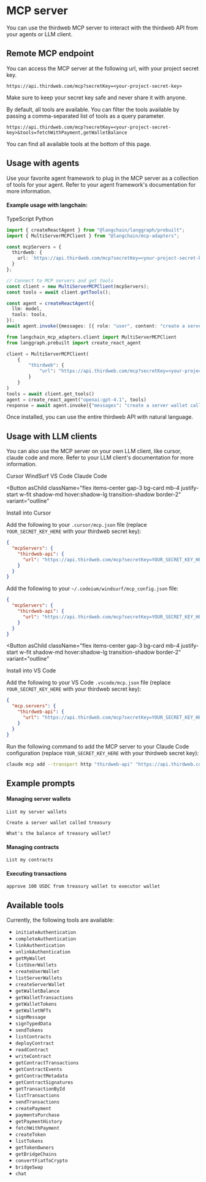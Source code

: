 
# MCP server

You can use the thirdweb MCP server to interact with the thirdweb API from your agents or LLM client.

## Remote MCP endpoint

You can access the MCP server at the following url, with your project secret key.

```http
https://api.thirdweb.com/mcp?secretKey=<your-project-secret-key>
```

Make sure to keep your secret key safe and never share it with anyone.

By default, all tools are available. You can filter the tools available by passing a comma-separated list of tools as a query parameter.

```http
https://api.thirdweb.com/mcp?secretKey=<your-project-secret-key>&tools=fetchWithPayment,getWalletBalance
```

You can find all available tools at the bottom of this page.

## Usage with agents

Use your favorite agent framework to plug in the MCP server as a collection of tools for your agent.  Refer to your agent framework's documentation for more information.

#### Example usage with langchain:

<Tabs defaultValue="typescript">

<TabsList>
<TabsTrigger value="typescript">TypeScript</TabsTrigger>
<TabsTrigger value="python">Python</TabsTrigger>
</TabsList>

<TabsContent value="typescript">

```typescript
import { createReactAgent } from "@langchain/langgraph/prebuilt";
import { MultiServerMCPClient } from "@langchain/mcp-adapters";

const mcpServers = {
  thirdweb: {
    url: `https://api.thirdweb.com/mcp?secretKey=<your-project-secret-key>`
  }
};

// Connect to MCP servers and get tools
const client = new MultiServerMCPClient(mcpServers);
const tools = await client.getTools();

const agent = createReactAgent({
  llm: model,
  tools: tools,
});
await agent.invoke({messages: [{ role: "user", content: "create a server wallet called 'my-wallet'" }]})
```

</TabsContent>

<TabsContent value="python">

```python
from langchain_mcp_adapters.client import MultiServerMCPClient
from langgraph.prebuilt import create_react_agent

client = MultiServerMCPClient(
    {
        "thirdweb": {
            "url": "https://api.thirdweb.com/mcp?secretKey=<your-project-secret-key>",
        }
    }
)
tools = await client.get_tools()
agent = create_react_agent("openai:gpt-4.1", tools)
response = await agent.invoke({"messages": "create a server wallet called 'my-wallet'"})
```

</TabsContent>

</Tabs>

Once installed, you can use the entire thirdweb API with natural language.

## Usage with LLM clients

You can also use the MCP server on your own LLM client, like cursor, claude code and more. Refer to your LLM client's documentation for more information.

<Tabs defaultValue="cursor">

<TabsList>
<TabsTrigger value="cursor">Cursor</TabsTrigger>
<TabsTrigger value="windsurf">WindSurf</TabsTrigger>
<TabsTrigger value="vscode">VS Code</TabsTrigger>
<TabsTrigger value="claudecode">Claude Code</TabsTrigger>
</TabsList>

<TabsContent value="cursor">

<Button
  asChild
  className="flex items-center gap-3 bg-card mb-4 justify-start w-fit shadow-md hover:shadow-lg transition-shadow border-2"
  variant="outline"
>
  <Link href="cursor://anysphere.cursor-deeplink/mcp/install?name=thirdweb-api&config=eyJ1cmwiOiJodHRwczovL2FwaS50aGlyZHdlYi5jb20vbWNwP3NlY3JldEtleT1ZT1VSX1NFQ1JFVF9LRVlfSEVSRSJ9" className="flex items-center gap-3">
    <ArrowDownIcon className="size-4 flex-shrink-0" />
    <span>Install into Cursor</span>
  </Link>
</Button>

Add the following to your `.cursor/mcp.json` file (replace `YOUR_SECRET_KEY_HERE` with your thirdweb secret key):

```json
{
  "mcpServers": {
    "thirdweb-api": {
      "url": "https://api.thirdweb.com/mcp?secretKey=YOUR_SECRET_KEY_HERE"
    }
  }
}
```

</TabsContent>

<TabsContent value="windsurf">

Add the following to your `~/.codeium/windsurf/mcp_config.json` file:

```json
{
  "mcpServers": {
    "thirdweb-api": {
      "url": "https://api.thirdweb.com/mcp?secretKey=YOUR_SECRET_KEY_HERE"
    }
  }
}
```

</TabsContent>

<TabsContent value="vscode">

<Button
  asChild
  className="flex items-center gap-3 bg-card mb-4 justify-start w-fit shadow-md hover:shadow-lg transition-shadow border-2"
  variant="outline"
>
  <Link href="https://vscode.dev/redirect/mcp/install?name=thirdweb-api&config=%7B%22type%22%3A%22http%22%2C%22url%22%3A%22https%3A%2F%2Fapi.thirdweb.com%2Fmcp%22%2C%22secret%22%3A%22YOUR_SECRET%22%7D" className="flex items-center gap-3" target="_blank" rel="noopener noreferrer">
    <ArrowDownIcon className="size-4 flex-shrink-0" />
    <span>Install into VS Code</span>
  </Link>
</Button>

Add the following to your VS Code `.vscode/mcp.json` file (replace `YOUR_SECRET_KEY_HERE` with your thirdweb secret key):

```json
{
  "mcp.servers": {
    "thirdweb-api": {
      "url": "https://api.thirdweb.com/mcp?secretKey=YOUR_SECRET_KEY_HERE"
    }
  }
}
```

</TabsContent>

<TabsContent value="claudecode">

Run the following command to add the MCP server to your Claude Code configuration (replace `YOUR_SECRET_KEY_HERE` with your thirdweb secret key):

```bash
claude mcp add --transport http "thirdweb-api" "https://api.thirdweb.com/mcp?secretKey=YOUR_SECRET_KEY_HERE"
```

</TabsContent>

</Tabs>

## Example prompts

#### Managing server wallets

```
List my server wallets
```

```
Create a server wallet called treasury
```

```
What's the balance of treasury wallet?
```

#### Managing contracts

```
List my contracts
```

#### Executing transactions

```
approve 100 USDC from treasury wallet to executor wallet
```

## Available tools

Currently, the following tools are available:

- `initiateAuthentication`
- `completeAuthentication`
- `linkAuthentication`
- `unlinkAuthentication`
- `getMyWallet`
- `listUserWallets`
- `createUserWallet`
- `listServerWallets`
- `createServerWallet`
- `getWalletBalance`
- `getWalletTransactions`
- `getWalletTokens`
- `getWalletNFTs`
- `signMessage`
- `signTypedData`
- `sendTokens`
- `listContracts`
- `deployContract`
- `readContract`
- `writeContract`
- `getContractTransactions`
- `getContractEvents`
- `getContractMetadata`
- `getContractSignatures`
- `getTransactionById`
- `listTransactions`
- `sendTransactions`
- `createPayment`
- `paymentsPurchase`
- `getPaymentHistory`
- `fetchWithPayment`
- `createToken`
- `listTokens`
- `getTokenOwners`
- `getBridgeChains`
- `convertFiatToCrypto`
- `bridgeSwap`
- `chat`